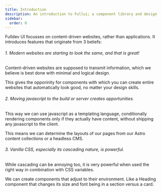 ```yaml
---
title: Introduction
description: An introduction to Fullui; a component library and design system built for Astro.
sidebar:
  order: 0
---
```


Fulldev UI focusses on content-driven websites, rather than applications. It introduces features that originate from 3 beliefs:

###### 1. Modern websites are starting to look the same, and that is great!

Content-driven websites are supposed to transmit information, which we believe is best done with minimal and logical design.

This gives the opporinity for components with which you can create entire websites that automatically look good, no matter your design skills.

###### 2. Moving javascript to the build or server creates opportunities.

This way we can use javascript as a templating language, conditionally rendering components only if they actually have content, without shipping any javascript to the client.

This means we can determine the layouts of our pages from our Astro content collections or a headless CMS.

###### 3. Vanilla CSS, especially its cascading nature, is powerful.

While cascading can be annoying too, it is very powerful when used the right way in combination with CSS variables.

We can create components that adjust to their environment. Like a Heading component that changes its size and font being in a section versus a card.
